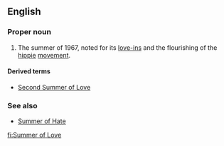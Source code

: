 ==English==
===Proper noun===
{{wikipedia}}
{{en-proper-noun|-}}

#The summer of 1967, noted for its [[love-in]]s and the flourishing of the [[hippie]] [[movement]].

====Derived terms====
*[[w:Second Summer of Love|Second Summer of Love]]

===See also===
*[[Summer of Hate]]

[[fi:Summer of Love]]